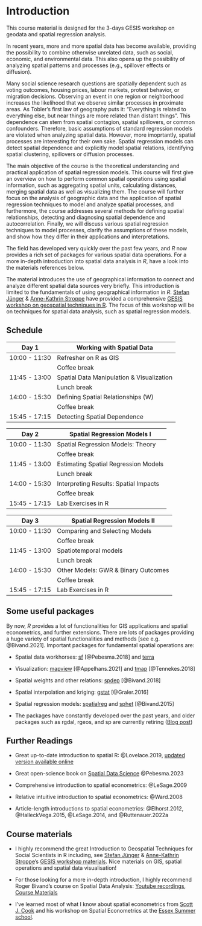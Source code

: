# Introduction {.unnumbered}

This course material is designed for the 3-days GESIS workshop on geodata and spatial regression analysis.

In recent years, more and more spatial data has become available, providing the possibility to combine otherwise unrelated data, such as social, economic, and environmental data. This also opens up the possibility of analyzing spatial patterns and processes (e.g., spillover effects or diffusion).

Many social science research questions are spatially dependent such as voting outcomes, housing prices, labour markets, protest behavior, or migration decisions. Observing an event in one region or neighborhood increases the likelihood that we observe similar processes in proximate areas. As Tobler's first law of geography puts it: "Everything is related to everything else, but near things are more related than distant things". This dependence can stem from spatial contagion, spatial spillovers, or common confounders. Therefore, basic assumptions of standard regression models are violated when analyzing spatial data. However, more imoprtantly, spatial processes are interesting for their own sake. Spatial regression models can detect spatial dependence and explicitly model spatial relations, identifying spatial clustering, spillovers or diffusion processes.

The main objective of the course is the theoretical understanding and practical application of spatial regression models. This course will first give an overview on how to perform common spatial operations using spatial information, such as aggregating spatial units, calculating distances, merging spatial data as well as visualizing them. The course will further focus on the analysis of geographic data and the application of spatial regression techniques to model and analyze spatial processes, and furthermore, the course addresses several methods for defining spatial relationships, detecting and diagnosing spatial dependence and autocorrelation. Finally, we will discuss various spatial regression techniques to model processes, clarify the assumptions of these models, and show how they differ in their applications and interpretations.

The field has developed very quickly over the past few years, and *R* now provides a rich set of packages for various spatial data operations. For a more in-depth introduction into spatial data analysis in *R*, have a look into the materials references below.

The material introduces the use of geographical information to connect and analyze different spatial data sources very briefly. This introduction is limited to the fundamentals of using geographical information in *R*. [Stefan Jünger](https://stefanjuenger.github.io/) & [Anne-Kathrin Stroppe](https://www.gesis.org/institut/mitarbeitendenverzeichnis/person/Anne-Kathrin.Stroppe) have provided a comprehensive [GESIS workshop on geospatial techniques in R](https://github.com/StefanJuenger/gesis-workshop-geospatial-techniques-R-2023). The focus of this workshop will be on techniques for spatial data analysis, such as spatial regression models.

## Schedule {.unnumbered}

| Day 1         | Working with Spatial Data                 |
|---------------|-------------------------------------------|
| 10:00 - 11:30 | Refresher on R as GIS                     |
|               | Coffee break                              |
| 11:45 - 13:00 | Spatial Data Manipulation & Visualization |
|               | Lunch break                               |
| 14:00 - 15:30 | Defining Spatial Relationships (W)        |
|               | Coffee break                              |
| 15:45 - 17:15 | Detecting Spatial Dependence              |

| Day 2         | Spatial Regression Models I           |
|---------------|---------------------------------------|
| 10:00 - 11:30 | Spatial Regression Models: Theory     |
|               | Coffee break                          |
| 11:45 - 13:00 | Estimating Spatial Regression Models  |
|               | Lunch break                           |
| 14:00 - 15:30 | Interpreting Results: Spatial Impacts |
|               | Coffee break                          |
| 15:45 - 17:15 | Lab Exercises in R                    |

| Day 3         | Spatial Regression Models II        |
|---------------|-------------------------------------|
| 10:00 - 11:30 | Comparing and Selecting Models      |
|               | Coffee break                        |
| 11:45 - 13:00 | Spatiotemporal models               |
|               | Lunch break                         |
| 14:00 - 15:30 | Other Models: GWR & Binary Outcomes |
|               | Coffee break                        |
| 15:45 - 17:15 | Lab Exercises in R                  |

## Some useful packages {.unnumbered}

By now, *R* provides a lot of functionalities for GIS applications and spatial econometrics, and further extensions. There are lots of packages providing a huge variety of spatial functionalities and methods [see e.g. @Bivand.2021]. Important packages for fundamental spatial operations are:

-   Spatial data workhorses: [sf](https://cran.r-project.org/web/packages/sf/index.html) [@Pebesma.2018] and [terra](https://cran.r-project.org/web/packages/terra/index.html)

-   Visualization: [mapview](https://cran.r-project.org/web/packages/mapview/index.html) [@Appelhans.2021] and [tmap](https://cran.r-project.org/web/packages/tmap/index.html) [@Tennekes.2018]

-   Spatial weights and other relations: [spdep](https://cran.r-project.org/web/packages/stars/index.html) [@Bivand.2018]

-   Spatial interpolation and kriging: [gstat](https://cran.r-project.org/web/packages/gstat/index.html) [@Graler.2016]

-   Spatial regression models: [spatialreg](https://cran.r-project.org/web/packages/spatialreg/index.html) and [sphet](https://cran.r-project.org/web/packages/sphet/index.html) [@Bivand.2015]

-   The packages have constantly developed over the past years, and older packages such as rgdal, rgeos, and sp are currently retiring ([Blog post](https://geocompx.org/post/2023/rgdal-retirement/))

## Further Readings {.unnumbered}

-   Great up-to-date introduction to spatial R: @Lovelace.2019, [updated version available online](https://geocompr.robinlovelace.net/)

-   Great open-science book on [Spatial Data Science](https://www.r-spatial.org/book) @Pebesma.2023

-   Comprehensive introduction to spatial econometrics: @LeSage.2009

-   Relative intuitive introduction to spatial econometrics: @Ward.2008

-   Article-length introductions to spatial econometrics: @Elhorst.2012, @HalleckVega.2015, @LeSage.2014, and @Ruttenauer.2022a

## Course materials {.unnumbered}

-   I highly recommend the great Introduction to Geospatial Techniques for Social Scientists in R including, see [Stefan Jünger](https://stefanjuenger.github.io/) & [Anne-Kathrin Stroppe](https://www.gesis.org/institut/mitarbeitendenverzeichnis/person/Anne-Kathrin.Stroppe)'s [GESIS workshop materials](https://github.com/StefanJuenger/gesis-workshop-geospatial-techniques-R-2023). Nice materials on GIS, spatial operations and spatial data visualisation!

-   For those looking for a more in-depth introduction, I highly recommend Roger Bivand's course on Spatial Data Analysis: [Youtube recordings](https://www.youtube.com/watch?v=KkIbg50Pa0I&list=PLXUoTpMa_9s10NVk4dBQljNOaOXAOhcE0), [Course Materials](https://rsbivand.github.io/ECS530_h19/)

-   I've learned most of what I know about spatial econometrics from [Scott J. Cook](http://www.scottjcook.net/) and his workshop on Spatial Econometrics at the [Essex Summer school](https://essexsummerschool.com/summer-school-facts/courses/ess-2023-course-list/).
